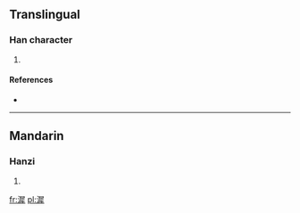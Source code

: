 ==Translingual==

===Han character===
{{Han char|rn=85|rad=水|as=12|sn=15|four=|canj=水尸水手 (ESEQ)}}

# {{defn|Han|sort=水12}}

====References====
* {{Han ref|kx=0648.040|dkj=18219|hdz=31749.090|uh=6F3D|ud=28477}}

----

==Mandarin==

===Hanzi===
{{cmn-hanzi|pin=[[tí]] ([[ti2]])|wg=t'i<sup>2</sup>}}

# {{defn|Mandarin|sort=水12}}

[[fr:漽]]
[[pl:漽]]